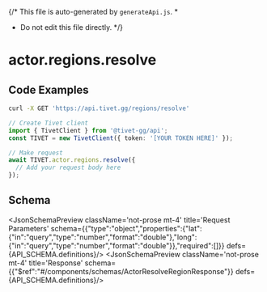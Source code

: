 {/* This file is auto-generated by `generateApi.js`.
  *
  * Do not edit this file directly.
  */}


# actor.regions.resolve

## Code Examples

<CodeGroup title='Request' tag='GET' label='https://api.tivet.gg/regions/resolve'>

```bash {{ "title": "cURL" }}
curl -X GET 'https://api.tivet.gg/regions/resolve'
```

```ts
// Create Tivet client
import { TivetClient } from '@tivet-gg/api';
const TIVET = new TivetClient({ token: '[YOUR TOKEN HERE]' });

// Make request
await TIVET.actor.regions.resolve({
  // Add your request body here
});
```

</CodeGroup>

## Schema
<JsonSchemaPreview className='not-prose mt-4' title='Request Parameters' schema={{"type":"object","properties":{"lat":{"in":"query","type":"number","format":"double"},"long":{"in":"query","type":"number","format":"double"}},"required":[]}} defs={API_SCHEMA.definitions}/>
<JsonSchemaPreview className='not-prose mt-4' title='Response' schema={{"$ref":"#/components/schemas/ActorResolveRegionResponse"}} defs={API_SCHEMA.definitions}/>
